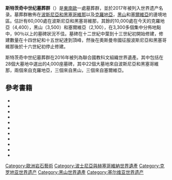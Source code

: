 {{Expand language|1=en|time=2020-08-13T14:25:23+00:00}}
{{世界遗产概要表
|site_img = Bosniangraves bosniska gravar februari 2007 stecak stecci1.jpg
|site_img_capt = 斯特茨奇中世纪墓葬群
|site_img_width = 200px
|zh_name = 斯特茨奇中世纪墓葬群
|en_name = Stećci Medieval Tombstones Graveyards
|fr_name = 
| country = {{BIH}}<br/>{{CRO}}<br/>{{MNE}}<br/>{{SRB}}
|Region = 欧洲
|criterion_c = (III)(VI)
|rg_year = 2016
|ex_rg，_year =
|remarks =
|org_url = https://whc.unesco.org/en/list/1504
|map_img = 
|map_img_width = 200px
|ID=1504}}
'''斯特茨奇中世纪墓葬群'''（{{lang-sr|Стећци — средњовековни надгробни споменици}}）是[[東南歐|東南歐]]一處墓葬群，並於2017年被列入世界遗产名录。墓葬群散佈在[[波斯尼亞和黑塞哥維那|波斯尼亞和黑塞哥維那]]以及[[克羅地亞|克羅地亞]]，[[黑山_(消歧义)|黑山]]和[[塞爾維亞|塞爾維亞]]的邊境地區。估計有60,000處在波斯尼亞和黑塞哥維那，其餘的10,000處在今天的克羅地亞（4,400），黑山（3,500）和塞爾維亞（2,100），在3,300多個集中分佈地點中，90％以上的墓碑狀況不佳。墓碑在十二世紀中葉到十三世紀初開始修建，修建數量在十四世紀和十五世紀達到頂峰，然後在奧斯曼帝國征服波斯尼亞和黑塞哥維那後於十六世紀初停止修建。

斯特茨奇中世纪墓葬群在2016年被列為聯合國教科文組織世界遺產。其中包括在28個大墓地中選出的4,000座墓碑，其中22個大墓地來自波斯尼亞和黑塞哥維那，兩個來自克羅地亞，三個來自黑山，三個來自塞爾維亞。

==參考書籍==
*{{cite book |last=Wenzel |first=Marian |author-link=|title=Ukrasni motivi na stećcima |date=1965 |location=Sarajevo |publisher=Zavod za izdavanje udžbenika |language=Serbo-Croatian}}
*{{cite book |first=Šefik |last=Bešlagić |author-link=|title=Stećci i njihova umjetnost |date=1971 |location=Sarajevo |publisher=Zavod za izdavanje udžbenika |language=Serbo-Croatian}}
*{{cite book |first=Šefik |last=Bešlagić |author-link=|date=1980 |title=19th Century Documentation of Medieval Grave Monuments in the Makarska Coastal Area using the Examples of Mijat Sabljar and fra Lujo Marun |url=http://hrcak.srce.hr/index.php?show=clanak&id_clanak_jezik=235254 |language=Croatian, English |location=[[斯普利特|Split]] |publisher=Literary Circle of Split |journal=Contributions to the History of Art in Dalmatia |volume=21 |issue=1 |pages=638–647 |access-date=2020-08-13 |archive-date=2020-06-10 |archive-url=https://web.archive.org/web/20200610083007/https://hrcak.srce.hr/index.php?show=clanak&id_clanak_jezik=235254 |dead-url=no }}
*{{cite book |first=Šefik |last=Bešlagić |author-link=|title=Stećci - kultura i umjetnost |date=1982 |location=Sarajevo |publisher=Veselin Maleša |language=Serbo-Croatian}}
*{{cite book |last=Milošević |first=Ante |date=1982 |title=Kasnosrednjovjekovna nekropola sa stećcima pod Borinovcem u Trilju |trans-title=Late Medieval Necropolis with "Stećci" under Borinovac at Trilj |url=https://www.academia.edu/18442982/Kasnosrednjovjekovna_nekropola_sa_ste%C4%87cima_pod_Borinovcem_u_Trilju._Late_Medieval_Necropolis_with_Ste%C4%87ci_under_Borinovac_at_Trilj |language=hr |location=[[斯普利特|Split]] |publisher=Muzej hrvatskih arheoloških spomenika |journal=Starohrvatska prosvjeta |volume=III |issue=12 |pages=185–199 |access-date=2020-08-13 |archive-date=2019-05-15 |archive-url=https://web.archive.org/web/20190515065136/https://www.academia.edu/18442982/Kasnosrednjovjekovna_nekropola_sa_ste%C4%87cima_pod_Borinovcem_u_Trilju._Late_Medieval_Necropolis_with_Ste%C4%87ci_under_Borinovac_at_Trilj |dead-url=no }}
*{{cite book |first=Šefik |last=Bešlagić |author-link=|title=Leksikon stećaka |date=2004 |location=Sarajevo |publisher=Svjetlost |language=bs |isbn=9789958107511}}
*{{cite journal |last=Kurtović |first=Esad |title=Natpis na stećku kneza Pokrajca Oliverovića iz Vrhpolja - Pitanja datiranja |trans-title=Inscription on the Stećak of Prince Pokrajac Oliverovic from Vrhpolje - The issue of setting the date of origin |url=https://www.academia.edu/31319491/Ste%C4%87ak_Pokrajca_Oliverovi%C4%87a_iz_Vrhpolja |year=2005 |journal=Baština |issue=1 |publisher=Komisija za očuvanje nacionalnih spomenika |location=Sarajevo |language=Bosnian, English |pages=371–380 |access-date=2020-08-13 |archive-date=2019-05-15 |archive-url=https://web.archive.org/web/20190515065141/https://www.academia.edu/31319491/Ste%C4%87ak_Pokrajca_Oliverovi%C4%87a_iz_Vrhpolja |dead-url=no }}
*{{cite book |last=Tomasović |first=Marinko |date=2007 |title=19th Century Documentation of Medieval Grave Monuments in the Makarska Coastal Area using the Examples of Mijat Sabljar and fra Lujo Marun |url=http://hrcak.srce.hr/index.php?show=clanak&id_clanak_jezik=121234 |language=Croatian, English |location=[[斯普利特|Split]] |publisher=Museum of Croatian Archaeological Monuments |journal=Starohrvatska prosvjeta |volume=III |issue=34 |pages=421–436 |access-date=2020-08-13 |archive-date=2020-06-10 |archive-url=https://web.archive.org/web/20200610082942/https://hrcak.srce.hr/index.php?show=clanak&id_clanak_jezik=121234 |dead-url=no }}
*{{cite book |last=Alduk |first=Ivan |date=2011 |title=Kovač iz Gorske Župe |trans-title=Kovač of Gorska Župa |url=http://hrcak.srce.hr/index.php?show=clanak&id_clanak_jezik=149852 |language=Croatian, English |location=[[斯普利特|Split]] |publisher=Literary Circle of Split |journal=Contributions to the History of Art in Dalmatia |volume=42 |issue=1 |pages=161–186 |access-date=2020-08-13 |archive-date=2020-06-10 |archive-url=https://web.archive.org/web/20200610082956/https://hrcak.srce.hr/index.php?show=clanak&id_clanak_jezik=149852 |dead-url=no }}
*{{cite book |last=Alduk |first=Ivan |date=2012 |title=Nadgrobne ploče kod Sv. Jure na Kozjaku |trans-title=Tombstones Near the Church of St. George on Mount Kozjak |url=http://hrcak.srce.hr/index.php?show=clanak&id_clanak_jezik=132572 |language=Croatian, English |location=[[斯普利特|Split]] |publisher=Tusculum |journal=Tusculum |volume=5 |issue=1 |pages=115–122 |access-date=2020-08-13 |archive-date=2021-05-06 |archive-url=https://web.archive.org/web/20210506085455/https://hrcak.srce.hr/index.php?show=clanak&id_clanak_jezik=132572 |dead-url=no }}
*{{cite journal |last=Kurtović |first=Esad |title=Prilog kontekstualizaciji i dataciji stećaka u Starom Slanom kod Trebinja |trans-title=A Contribution to the Contextualization and Dating of Stećci in Staro Slano near Trebinje |url=https://www.academia.edu/31319023/Ste%C4%87ci_u_Starom_Slanom_kod_Trebinja |year=2012 |journal=Godišnjak |issue=41 |publisher={{tsl|en|Academy of Sciences and Arts of Bosnia and Herzegovina||ANUBiH}} |location=Sarajevo |language=bs |pages=211–218 |access-date=2020-08-13 |archive-date=2019-05-15 |archive-url=https://web.archive.org/web/20190515065132/https://www.academia.edu/31319023/Ste%C4%87ci_u_Starom_Slanom_kod_Trebinja |dead-url=no }}
{{黑山世界遗产}}
{{克罗地亚世界遗产}}
{{塞尔维亚世界遗产}}

[[Category:歐洲岩石藝術|Category:歐洲岩石藝術]]
[[Category:波士尼亞與赫塞哥維納世界遺產|Category:波士尼亞與赫塞哥維納世界遺產]]
[[Category:克罗地亚世界遗产|Category:克罗地亚世界遗产]]
[[Category:黑山世界遺產|Category:黑山世界遺產]]
[[Category:塞尔维亚世界遗产|Category:塞尔维亚世界遗产]]